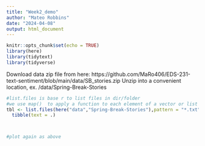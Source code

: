 ```yaml
---
title: "Week2_demo"
author: "Mateo Robbins"
date: "2024-04-08"
output: html_document
---
```


```r
knitr::opts_chunk$set(echo = TRUE)
library(here)
library(tidytext)
library(tidyverse)
```

Download data zip file from here: https://github.com/MaRo406/EDS-231-text-sentiment/blob/main/data/SB_stories.zip
Unzip into a convenient location, ex. /data/Spring-Break-Stories
```r
#list.files is base r to list files in dir/folder
#we use map()  to apply a function to each element of a vector or list
tbl <- list.files(here("data","Spring-Break-Stories"),pattern = "*.txt") %>% map_chr(~ read_file(.)) %>% #{purr}, {readr}
  tibble(text = .)
```


```r

```

```r

```

```r
#plot again as above
```

```r

```

```r

```

```r

```

